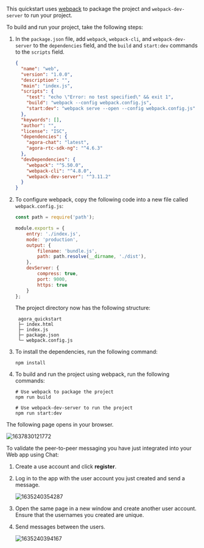 <PlatformWrapper platform="web">

This quickstart uses [webpack](https://webpack.js.org/) to package the project and `webpack-dev-server` to run your project.

To build and run your project, take the following steps:

1. In the `package.json` file, add `webpack`, `webpack-cli`, and `webpack-dev-server` to the `dependencies` field, and the `build` and `start:dev` commands to the `scripts` field.

   ```json
   {
     "name": "web",
     "version": "1.0.0",
     "description": "",
     "main": "index.js",
     "scripts": {
       "test": "echo \"Error: no test specified\" && exit 1",
       "build": "webpack --config webpack.config.js",
       "start:dev": "webpack serve --open --config webpack.config.js"
     },
     "keywords": [],
     "author": "",
     "license": "ISC",
     "dependencies": {
       "agora-chat": "latest",
       "agora-rtc-sdk-ng": "^4.6.3"
     },
     "devDependencies": {
       "webpack": "^5.50.0",
       "webpack-cli": "^4.8.0",
       "webpack-dev-server": "^3.11.2"
     }
   }
   ```

2. To configure webpack, copy the following code into a new file called `webpack.config.js`:

   ```javascript
   const path = require('path');
   
   module.exports = {
       entry: './index.js',
       mode: 'production',
       output: {
           filename: 'bundle.js',
           path: path.resolve(__dirname, './dist'),
       },
       devServer: {
           compress: true,
           port: 9000,
           https: true
       }
   };
   ```

   The project directory now has the following structure:

   ```text
    agora_quickstart
    ├─ index.html
    ├─ index.js
    ├─ package.json
    └─ webpack.config.js
   ```

3. To install the dependencies, run the following command:

   ```shell
   npm install
   ```

4. To build and run the project using webpack, run the following commands:

   ```shell
   # Use webpack to package the project
   npm run build
   
   # Use webpack-dev-server to run the project
   npm run start:dev
   ```

The following page opens in your browser.

![1637830121772](https://web-cdn.agora.io/docs-files/1637830121772)

To validate the peer-to-peer messaging you have just integrated into your Web app using Chat:

1. Create a use account and click **register**. 

2. Log in to the app with the user account you just created and send a message.

   ![1635240354287](https://web-cdn.agora.io/docs-files/1635240354287)

3. Open the same page in a new window and create another user account. Ensure that the usernames you created are unique.

4. Send messages between the users.

   ![1635240394167](https://web-cdn.agora.io/docs-files/1635240394167)

</PlatformWrapper>
